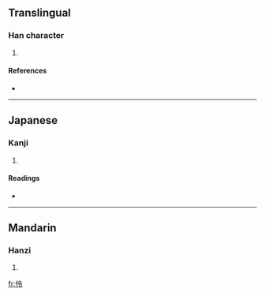 ==Translingual==

===Han character===
{{Han char|rn=60|rad=彳|as=05|sn=8|four=2822<sub>7</sub>|canj=竹人人戈戈 (HOOII)}}

# {{defn|Han|sort=彳05}}

====References====
* {{Han ref|kx=0365.290|dkj=10070|dj=0685.200|hdz=20817.010|uh=5F7E|ud=24446|bh=CC76|bd=52342}}

----

==Japanese==

===Kanji===
{{ja-kanji|grade=|rs=彳05}}

# {{defn|Japanese|sort=彳05}}

====Readings====
* {{ja-readings|on=[[れい]] (rei), [[りょう]] (ryō)|kun=}}

----

==Mandarin==

===Hanzi===
{{cmn-hanzi|pin=[[lǐng]] ([[ling3]])|wg=ling<sup>3</sup>}}

# {{defn|Mandarin|sort=彳05}}

[[fr:彾]]